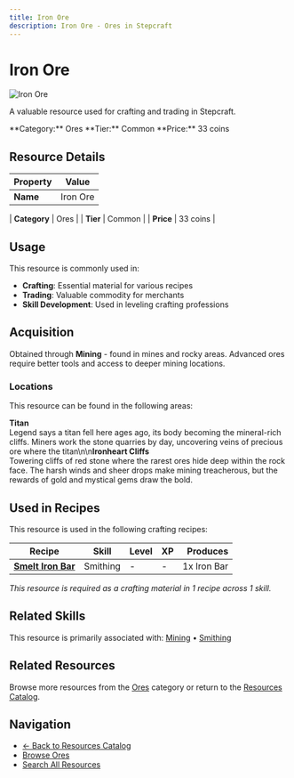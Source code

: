 ```yaml
---
title: Iron Ore
description: Iron Ore - Ores in Stepcraft
---
```


# Iron Ore

<div className="flex items-start gap-6 mb-8">
  <div className="flex-shrink-0">
    <img src="/assets/resources/mining/iron_ore.png" alt="Iron Ore" className="w-24 h-24 border rounded-lg" />
  </div>
  <div className="flex-1">
    <div className="space-y-2">
      <p className="text-lg text-muted-foreground">A valuable resource used for crafting and trading in Stepcraft.</p>
      <div className="flex flex-wrap gap-4 text-sm">
        <span className="px-2 py-1 bg-blue-100 dark:bg-blue-900 rounded-md">
          **Category:** Ores
        </span>
        <span className="px-2 py-1 bg-gray-100 dark:bg-gray-900 rounded-md">
          **Tier:** Common
        </span>
        <span className="px-2 py-1 bg-green-100 dark:bg-green-900 rounded-md">
          **Price:** 33 coins
        </span>
      </div>
    </div>
  </div>
</div>

## Resource Details

| Property | Value |
|----------|-------|
| **Name** | Iron Ore |

| **Category** | Ores |
| **Tier** | Common |
| **Price** | 33 coins |


## Usage

This resource is commonly used in:

- **Crafting**: Essential material for various recipes
- **Trading**: Valuable commodity for merchants
- **Skill Development**: Used in leveling crafting professions




## Acquisition

Obtained through **Mining** - found in mines and rocky areas. Advanced ores require better tools and access to deeper mining locations.

### Locations

This resource can be found in the following areas:

**Titan**  
Legend says a titan fell here ages ago, its body becoming the mineral-rich cliffs. Miners work the stone quarries by day, uncovering veins of precious ore where the titan\n\n**Ironheart Cliffs**  
Towering cliffs of red stone where the rarest ores hide deep within the rock face. The harsh winds and sheer drops make mining treacherous, but the rewards of gold and mystical gems draw the bold.


## Used in Recipes

This resource is used in the following crafting recipes:

| Recipe | Skill | Level | XP | Produces |
|--------|-------|-------|----|---------:|
| **[Smelt Iron Bar](/docs/resources/individual/iron_bar)** | Smithing | - | - | 1x Iron Bar |

*This resource is required as a crafting material in 1 recipe across 1 skill.*


## Related Skills

This resource is primarily associated with: [Mining](/docs/skills/individual/mining) • [Smithing](/docs/skills/individual/smithing)

## Related Resources

Browse more resources from the [Ores](/docs/resources#ores) category or return to the [Resources Catalog](/docs/resources).

## Navigation

- [← Back to Resources Catalog](/docs/resources)
- [Browse Ores](/docs/resources#ores)
- [Search All Resources](/search)
